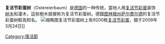 {{Expand language|1=en|time=2021-04-04T16:46:41+00:00}}
'''复活节彩蛋树'''（Ostereierbaum）是[[德国|德国]]的一种传统，當地人用[[复活节彩蛋|复活节彩蛋]]装饰[[树木|树木]]和灌木，這些樹木就被称为复活节彩蛋树。德國[[图林根|图林根州]][[萨尔费尔德|萨尔费尔德]]的复活节彩蛋树較為知名。
[[File:Eierbaum-Saalfeld-2009.jpg|缩略图]]复活节彩蛋树上有9200枚[[复活节彩蛋|复活节彩蛋]]，摄于2009年3月24日]]

[[Category:復活節|Category:復活節]]